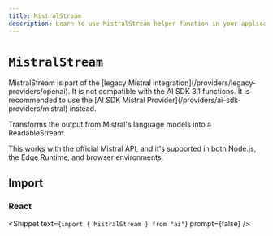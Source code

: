 ```yaml
---
title: MistralStream
description: Learn to use MistralStream helper function in your application.
---
```


# `MistralStream`

<Note type="warning">
  MistralStream is part of the [legacy Mistral
  integration](/providers/legacy-providers/openai). It is not compatible with
  the AI SDK 3.1 functions. It is recommended to use the [AI SDK Mistral
  Provider](/providers/ai-sdk-providers/mistral) instead.
</Note>

Transforms the output from Mistral's language models into a ReadableStream.

This works with the official Mistral API, and it's supported in both Node.js, the Edge Runtime, and browser environments.

## Import

### React

<Snippet text={`import { MistralStream } from "ai"`} prompt={false} />

<ReferenceTable packageName="streams" functionName="MistralStream" />
